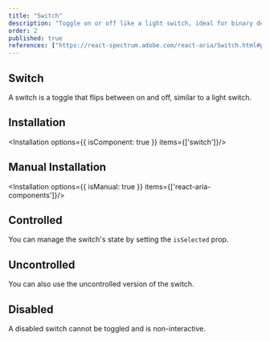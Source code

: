 ```yaml
---
title: "Switch"
description: "Toggle on or off like a light switch, ideal for binary decisions where a simple tap effortlessly changes states, providing clear and immediate control."
order: 2
published: true
references: ["https://react-spectrum.adobe.com/react-aria/Switch.html#props"]
---
```


## Switch
A switch is a toggle that flips between on and off, similar to a light switch.
<How toUse="controls/switch/switch-demo" />

## Installation
<Installation options={{ isComponent: true }} items={['switch']}/>

## Manual Installation
<Installation options={{ isManual: true }} items={['react-aria-components']}/>

<SourceCode toShow='switch'/>


## Controlled
You can manage the switch's state by setting the `isSelected` prop.
<How toUse="controls/switch/switch-controlled-demo" />

## Uncontrolled
You can also use the uncontrolled version of the switch.
<How toUse="controls/switch/switch-uncontrolled-demo" />

## Disabled
A disabled switch cannot be toggled and is non-interactive.
<How toUse="controls/switch/switch-disabled-demo" />
